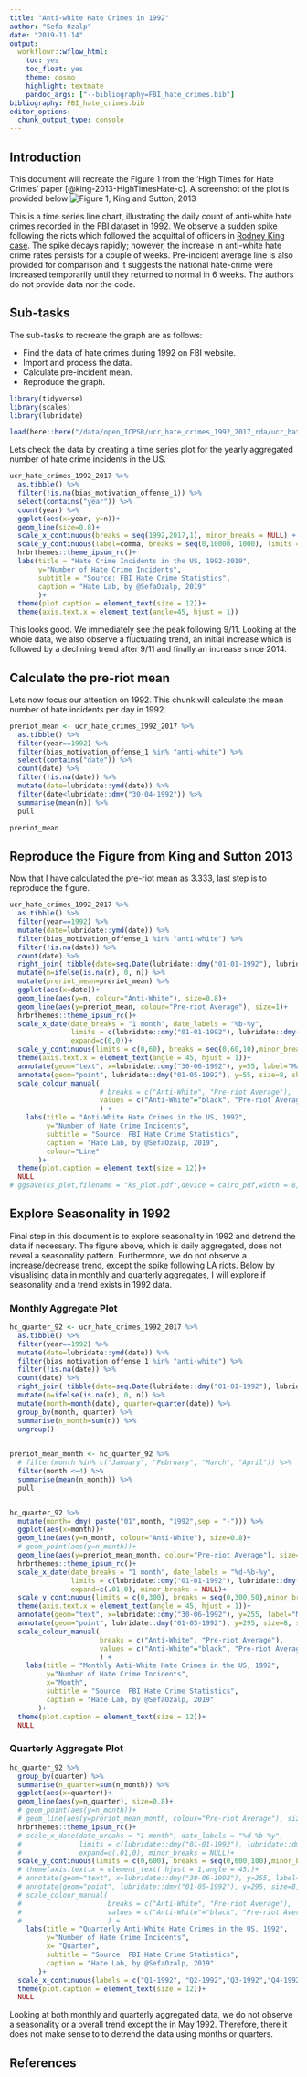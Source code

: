 ```yaml
---
title: "Anti-white Hate Crimes in 1992"
author: "Sefa Ozalp"
date: "2019-11-14"
output: 
  workflowr::wflow_html:
    toc: yes
    toc_float: yes
    theme: cosmo
    highlight: textmate
    pandoc_args: ["--bibliography=FBI_hate_crimes.bib"]
bibliography: FBI_hate_crimes.bib
editor_options:
  chunk_output_type: console
---
```


## Introduction
This document will recreate the Figure 1 from the 'High Times for Hate Crimes' paper [@king-2013-HighTimesHate-c]. A screenshot of the plot is provided below ![Figure 1, King and Sutton, 2013](assets/ks_static.png)

This is a time series line chart, illustrating the daily count of anti-white hate crimes recorded in the FBI dataset in 1992. We observe a sudden spike following the riots which followed the acquittal of officers in [Rodney King case](https://en.wikipedia.org/wiki/Rodney_King). The spike decays rapidly; however, the increase in anti-white hate crime rates persists for a couple of weeks. Pre-incident average line is also provided for comparison and it suggests the national hate-crime were increased temporarily until they returned to normal in 6 weeks. The authors do not provide data nor the code.

## Sub-tasks

The sub-tasks to recreate the graph are as follows:

- Find the data of hate crimes during 1992 on FBI website.
- Import and process the data. 
- Calculate pre-incident mean.
- Reproduce the graph. 


```r
library(tidyverse)
library(scales)
library(lubridate)
```


```r
load(here::here("/data/open_ICPSR/ucr_hate_crimes_1992_2017_rda/ucr_hate_crimes_1992_2017.rda"))
```


Lets check the data by creating a time series plot for the yearly aggregated number of hate crime incidents in the US.

```r

ucr_hate_crimes_1992_2017 %>% 
  as.tibble() %>% 
  filter(!is.na(bias_motivation_offense_1)) %>% 
  select(contains("year")) %>% 
  count(year) %>% 
  ggplot(aes(x=year, y=n))+
  geom_line(size=0.8)+
  scale_x_continuous(breaks = seq(1992,2017,1), minor_breaks = NULL) +
  scale_y_continuous(label=comma, breaks = seq(0,10000, 1000), limits = c(0,10000), minor_breaks = NULL)+
  hrbrthemes::theme_ipsum_rc()+
  labs(title = "Hate Crime Incidents in the US, 1992-2019",
       y="Number of Hate Crime Incidents",
       subtitle = "Source: FBI Hate Crime Statistics",
       caption = "Hate Lab, by @SefaOzalp, 2019"
       )+
  theme(plot.caption = element_text(size = 12))+
  theme(axis.text.x = element_text(angle=45, hjust = 1))

```

This looks good. We immediately see the peak following 9/11. Looking at the whole data, we also observe a fluctuating trend, an initial increase which is followed by a declining trend after 9/11 and finally an increase since 2014.

## Calculate the pre-riot mean

Lets now focus our attention on 1992. This chunk will calculate the mean number of hate incidents per day in 1992.  


```r

preriot_mean <- ucr_hate_crimes_1992_2017 %>% 
  as.tibble() %>% 
  filter(year==1992) %>%
  filter(bias_motivation_offense_1 %in% "anti-white") %>% 
  select(contains("date")) %>% 
  count(date) %>% 
  filter(!is.na(date)) %>% 
  mutate(date=lubridate::ymd(date)) %>% 
  filter(date<lubridate::dmy("30-04-1992")) %>% 
  summarise(mean(n)) %>% 
  pull

preriot_mean
```


## Reproduce the Figure from King and Sutton 2013

Now that I have calculated the pre-riot mean as 3.333, last step is to reproduce the figure. 

```r
ucr_hate_crimes_1992_2017 %>% 
  as.tibble() %>% 
  filter(year==1992) %>%
  mutate(date=lubridate::ymd(date)) %>% 
  filter(bias_motivation_offense_1 %in% "anti-white") %>% 
  filter(!is.na(date)) %>% 
  count(date) %>% 
  right_join( tibble(date=seq.Date(lubridate::dmy("01-01-1992"), lubridate::dmy("31-12-1992"), by="day"))) %>% 
  mutate(n=ifelse(is.na(n), 0, n)) %>% 
  mutate(preriot_mean=preriot_mean) %>%
  ggplot(aes(x=date))+
  geom_line(aes(y=n, colour="Anti-White"), size=0.8)+
  geom_line(aes(y=preriot_mean, colour="Pre-riot Average"), size=1)+
  hrbrthemes::theme_ipsum_rc()+
  scale_x_date(date_breaks = "1 month", date_labels = "%b-%y", 
               limits = c(lubridate::dmy("01-01-1992"), lubridate::dmy("31-12-1992")),
               expand=c(0,0))+
  scale_y_continuous(limits = c(0,60), breaks = seq(0,60,10),minor_breaks = NULL)+
  theme(axis.text.x = element_text(angle = 45, hjust = 1))+
  annotate(geom="text", x=lubridate::dmy("30-06-1992"), y=55, label="May 1, 1992\nLAPD Officers acquitted\nin Rodney King case\ntwo days earlier,\non April 29." )+
  annotate(geom="point", lubridate::dmy("01-05-1992"), y=55, size=8, shape=21, fill="transparent")+
  scale_colour_manual(
                      # breaks = c("Anti-White", "Pre-riot Average"),
                      values = c("Anti-White"="black", "Pre-riot Average"="grey73")
                      ) +
    labs(title = "Anti-White Hate Crimes in the US, 1992",
         y="Number of Hate Crime Incidents",
         subtitle = "Source: FBI Hate Crime Statistics",
         caption = "Hate Lab, by @SefaOzalp, 2019",
         colour="Line"
       )+
  theme(plot.caption = element_text(size = 12))+
  NULL
# ggsave(ks_plot,filename = "ks_plot.pdf",device = cairo_pdf,width = 8, height = 6)
```

## Explore Seasonality in 1992

Final step in this document is to explore seasonality in 1992 and detrend the data if necessary. The figure above, which is daily aggregated, does not reveal a seasonality pattern. Furthermore, we do not observe a increase/decrease trend, except the spike following LA riots. Below by visualising data in monthly and quarterly aggregates, I will explore if seasonality and a trend exists in 1992 data. 

### Monthly Aggregate Plot

```r
hc_quarter_92 <- ucr_hate_crimes_1992_2017 %>% 
  as.tibble() %>% 
  filter(year==1992) %>%
  mutate(date=lubridate::ymd(date)) %>% 
  filter(bias_motivation_offense_1 %in% "anti-white") %>% 
  filter(!is.na(date)) %>% 
  count(date) %>% 
  right_join( tibble(date=seq.Date(lubridate::dmy("01-01-1992"), lubridate::dmy("31-12-1992"), by="day"))) %>% 
  mutate(n=ifelse(is.na(n), 0, n)) %>% 
  mutate(month=month(date), quarter=quarter(date)) %>% 
  group_by(month, quarter) %>% 
  summarise(n_month=sum(n)) %>% 
  ungroup() 
  

preriot_mean_month <- hc_quarter_92 %>% 
  # filter(month %in% c("January", "February", "March", "April")) %>% 
  filter(month <=4) %>% 
  summarise(mean(n_month)) %>% 
  pull


hc_quarter_92 %>% 
  mutate(month= dmy( paste("01",month, "1992",sep = "-"))) %>% 
  ggplot(aes(x=month))+
  geom_line(aes(y=n_month, colour="Anti-White"), size=0.8)+
  # geom_point(aes(y=n_month))+
  geom_line(aes(y=preriot_mean_month, colour="Pre-riot Average"), size=1)+
  hrbrthemes::theme_ipsum_rc()+
  scale_x_date(date_breaks = "1 month", date_labels = "%d-%b-%y", 
               limits = c(lubridate::dmy("01-01-1992"), lubridate::dmy("31-12-1992")),
               expand=c(.01,0), minor_breaks = NULL)+
  scale_y_continuous(limits = c(0,300), breaks = seq(0,300,50),minor_breaks = NULL)+
  theme(axis.text.x = element_text(angle = 45, hjust = 1))+
  annotate(geom="text", x=lubridate::dmy("30-06-1992"), y=255, label="May 1, 1992\nLAPD Officers acquitted\nin Rodney King case\ntwo days earlier,\non April 29." )+
  annotate(geom="point", lubridate::dmy("01-05-1992"), y=295, size=8, shape=21, fill="transparent")+
  scale_colour_manual(
                      breaks = c("Anti-White", "Pre-riot Average"),
                      values = c("Anti-White"="black", "Pre-riot Average"="grey73")
                      ) +
    labs(title = "Monthly Anti-White Hate Crimes in the US, 1992",
         y="Number of Hate Crime Incidents",
         x="Month",
         subtitle = "Source: FBI Hate Crime Statistics",
         caption = "Hate Lab, by @SefaOzalp, 2019"
       )+
  theme(plot.caption = element_text(size = 12))+
  NULL
```


### Quarterly Aggregate Plot
```r
hc_quarter_92 %>% 
  group_by(quarter) %>% 
  summarise(n_quarter=sum(n_month)) %>% 
  ggplot(aes(x=quarter))+
  geom_line(aes(y=n_quarter), size=0.8)+
  # geom_point(aes(y=n_month))+
  # geom_line(aes(y=preriot_mean_month, colour="Pre-riot Average"), size=1)+
  hrbrthemes::theme_ipsum_rc()+
  # scale_x_date(date_breaks = "1 month", date_labels = "%d-%b-%y", 
  #              limits = c(lubridate::dmy("01-01-1992"), lubridate::dmy("31-12-1992")),
  #              expand=c(.01,0), minor_breaks = NULL)+
  scale_y_continuous(limits = c(0,600), breaks = seq(0,600,100),minor_breaks = NULL)+
  # theme(axis.text.x = element_text( hjust = 1,angle = 45))+
  # annotate(geom="text", x=lubridate::dmy("30-06-1992"), y=255, label="May 1, 1992\nLAPD Officers acquitted\nin Rodney King case\ntwo days earlier,\non April 29." )+
  # annotate(geom="point", lubridate::dmy("01-05-1992"), y=295, size=8, shape=21, fill="transparent")+
  # scale_colour_manual(
  #                     breaks = c("Anti-White", "Pre-riot Average"),
  #                     values = c("Anti-White"="black", "Pre-riot Average"="grey73")
  #                     ) +
    labs(title = "Quarterly Anti-White Hate Crimes in the US, 1992",
         y="Number of Hate Crime Incidents",
         x= "Quarter",
         subtitle = "Source: FBI Hate Crime Statistics",
         caption = "Hate Lab, by @SefaOzalp, 2019"
       )+
  scale_x_continuous(labels = c("Q1-1992", "Q2-1992","Q3-1992","Q4-1992"))+
  theme(plot.caption = element_text(size = 12))+
  NULL
```


Looking at  both monthly and quarterly aggregated data, we do not observe a seasonality or a overall trend except the in May 1992. Therefore, there it does not make sense to to detrend the data using months or quarters. 

## References